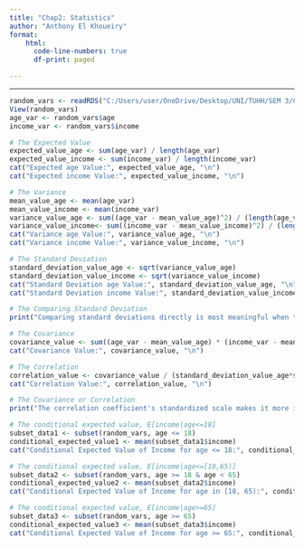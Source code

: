 ```yaml
---
title: "Chap2: Statistics"
author: "Anthony El Khoueiry"
format: 
    html:
      code-line-numbers: true
      df-print: paged

---
```

----


```r
random_vars <- readRDS("C:/Users/user/OneDrive/Desktop/UNI/TUHH/SEM 3/CAUSAL DATA SC/RDS/random_vars.rds")
View(random_vars)
age_var <- random_vars$age
income_var <- random_vars$income

# The Expected Value
expected_value_age <- sum(age_var) / length(age_var)
expected_value_income <- sum(income_var) / length(income_var)
cat("Expected age Value:", expected_value_age, "\n")
cat("Expected income Value:", expected_value_income, "\n")

# The Variance
mean_value_age <- mean(age_var)
mean_value_income <- mean(income_var)
variance_value_age <- sum((age_var - mean_value_age)^2) / (length(age_var) - 1)
variance_value_income<- sum((income_var - mean_value_income)^2) / (length(income_var) - 1)
cat("Variance age Value:", variance_value_age, "\n")
cat("Variance income Value:", variance_value_income, "\n")

# The Standard Deviation
standard_deviation_value_age <- sqrt(variance_value_age)
standard_deviation_value_income <- sqrt(variance_value_income)
cat("Standard Deviation age Value:", standard_deviation_value_age, "\n")
cat("Standard Deviation income Value:", standard_deviation_value_income, "\n")

# The Comparing Standard Deviation
print("Comparing standard deviations directly is most meaningful when the variables are measured in the same units and have similar scales. In the case of age and income, these two variables have different units and different scales. Therefore, comparing their standard deviations directly may not provide meaningful insights.")

# The Covariance
covariance_value <- sum((age_var - mean_value_age) * (income_var - mean_value_income)) / length(age_var)
cat("Covariance Value:", covariance_value, "\n")

# The Correlation
correlation_value <- covariance_value / (standard_deviation_value_age*standard_deviation_value_income)
cat("Correlation Value:", correlation_value, "\n")

# The Covariance or Correlation
print("The correlation coefficient's standardized scale makes it more intuitive for comparison. The fact that it ranges from -1 to 1 allows for a clear understanding of the strength and direction of the relationship.")

# The conditional expected value, E[income|age<=18]
subset_data1 <- subset(random_vars, age <= 18)
conditional_expected_value1 <- mean(subset_data1$income)
cat("Conditional Expected Value of Income for age <= 18:", conditional_expected_value1, "\n")

# The conditional expected value, E[income|age<=[18,65)]
subset_data2 <- subset(random_vars, age >= 18 & age < 65)
conditional_expected_value2 <- mean(subset_data2$income)
cat("Conditional Expected Value of Income for age in [18, 65):", conditional_expected_value2, "\n")

# The conditional expected value, E[income|age>=65]
subset_data3 <- subset(random_vars, age >= 65)
conditional_expected_value3 <- mean(subset_data3$income)
cat("Conditional Expected Value of Income for age >= 65:", conditional_expected_value3, "\n")
```
